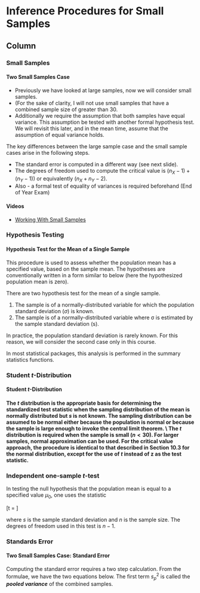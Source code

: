 
Inference Procedures for Small Samples {data-navmenu="Inference Procedures"}
==================================================

Column {.tabset}
-------------------------------------------------


### Small Samples 

<h4> Two Small Samples Case</h4>

*  Previously we have looked at large samples, now we will consider small samples.
*  (For the sake of clarity, I will not use small samples that have a combined sample size of greater than 30.
*  Additionally we require the assumption that both samples have equal variance. This assumption \textbf{must} be tested with another formal hypothesis test. We will revisit this later, and in the mean time, assume that the assumption of equal variance holds.




The key differences between the large sample case and the small sample cases arise in the following steps.

*  The standard error is computed in a different way (see next slide).
*  The degrees of freedom used to compute the critical value is $(n_X-1) + (n_Y - 1)$) or equivalently ($n_X + n_Y - 2$).
*  Also - a formal test of equality of variances is required beforehand (End of Year Exam)


<h4> Videos</h4>
* <a href="https://youtu.be/5DY3j8nw5sg/">	Working With Small Samples	</a>	

### Hypothesis Testing

<h4>Hypothesis Test for the Mean of a Single Sample</h4>

This procedure is used to assess whether the population mean  has a specified value, based on the sample mean. The hypotheses are conventionally written in a form similar to below (here the hypothesized population mean is zero).



There are two hypothesis test for the mean of a single sample.

1. The sample is of a normally-distributed variable for which the population standard deviation ($\sigma$) is known. 
2. The sample is of a normally-distributed variable where σ is estimated by the sample standard deviation (s).
 
In practice, the population standard deviation is rarely known. For this reason, we will consider the second case only in this course.

In most statistical packages, this analysis is performed in the summary statistics functions.

### Student $t$-Distribution

<h4> Student $t$-Distribution <h4>

The $t$ distribution is the appropriate basis for
determining the standardized test statistic when the sampling
distribution of the mean is normally distributed but $s$ is not
known. The sampling distribution can be assumed to be normal
either because the population is normal or because the sample is
large enough to invoke the central limit theorem. \\ The $t$
distribution is required when the sample is small ($n < 30$). For
larger samples, normal approximation can be used. For the critical
value approach, the procedure is identical to that described in
Section 10.3 for the normal distribution, except for the use of $t$
instead of z as the test statistic.


### Independent one-sample $t$-test
In testing the null hypothesis that the population mean is equal to a specified value $\mu_{0}$, one uses the statistic

\[t = \frac{\overline{x} - \mu_0}{s / \sqrt{n}}\]

where $s$ is the sample standard deviation and $n$ is the sample size. The degrees of freedom used in this test is $n - 1$.

### Standards Error

<h4>Two Small Samples Case: Standard Error</h4>

Computing the standard error requires a two step calculation. From the formulae, we have the two equations below. The first term $s_p^2$ is called the ***pooled variance*** of the combined samples.
\begin{eqnarray*}
s_p^2&=&\frac{s_X^2(n_X-1)+s_Y^2(n_Y-1)}{n_X+n_Y-2}.\\
S.E.(\bar{X}-\bar{Y})&=&\sqrt{s_p^2\left(\frac{1}{n_X}+\frac{1}{n_Y}\right)}.\\
\end{eqnarray*}


